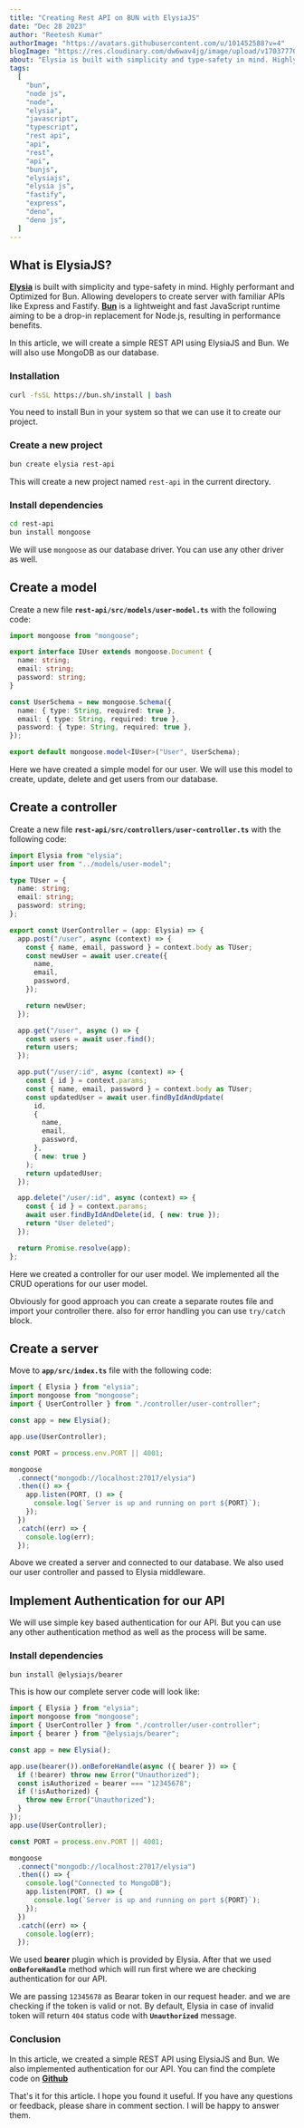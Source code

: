 ```yaml
---
title: "Creating Rest API on BUN with ElysiaJS"
date: "Dec 28 2023"
author: "Reetesh Kumar"
authorImage: "https://avatars.githubusercontent.com/u/101452588?v=4"
blogImage: "https://res.cloudinary.com/dw6wav4jg/image/upload/v1703777093/elysia_zhobpo.png"
about: "Elysia is built with simplicity and type-safety in mind. Highly performant and Optimized for Bun. Being WinterCG compliant, Elysia can run in your browser directly."
tags:
  [
    "bun",
    "node js",
    "node",
    "elysia",
    "javascript",
    "typescript",
    "rest api",
    "api",
    "rest",
    "api",
    "bunjs",
    "elysiajs",
    "elysia js",
    "fastify",
    "express",
    "deno",
    "deno js",
  ]
---
```


## What is ElysiaJS?

**[Elysia](https://elysiajs.com/)** is built with simplicity and type-safety in mind. Highly performant and Optimized for Bun. Allowing developers to create server with familiar APIs like Express and Fastify. **[Bun](https://bun.sh/)** is a lightweight and fast JavaScript runtime aiming to be a drop-in replacement for Node.js, resulting in performance benefits.

In this article, we will create a simple REST API using ElysiaJS and Bun. We will also use MongoDB as our database.

### Installation

```bash
curl -fsSL https://bun.sh/install | bash
```

You need to install Bun in your system so that we can use it to create our project.

### Create a new project

```bash
bun create elysia rest-api
```

This will create a new project named `rest-api` in the current directory.

### Install dependencies

```bash
cd rest-api
bun install mongoose
```

We will use `mongoose` as our database driver. You can use any other driver as well.

## Create a model

Create a new file **`rest-api/src/models/user-model.ts`** with the following code:

```typescript
import mongoose from "mongoose";

export interface IUser extends mongoose.Document {
  name: string;
  email: string;
  password: string;
}

const UserSchema = new mongoose.Schema({
  name: { type: String, required: true },
  email: { type: String, required: true },
  password: { type: String, required: true },
});

export default mongoose.model<IUser>("User", UserSchema);
```

Here we have created a simple model for our user. We will use this model to create, update, delete and get users from our database.

## Create a controller

Create a new file **`rest-api/src/controllers/user-controller.ts`** with the following code:

```typescript
import Elysia from "elysia";
import user from "../models/user-model";

type TUser = {
  name: string;
  email: string;
  password: string;
};

export const UserController = (app: Elysia) => {
  app.post("/user", async (context) => {
    const { name, email, password } = context.body as TUser;
    const newUser = await user.create({
      name,
      email,
      password,
    });

    return newUser;
  });

  app.get("/user", async () => {
    const users = await user.find();
    return users;
  });

  app.put("/user/:id", async (context) => {
    const { id } = context.params;
    const { name, email, password } = context.body as TUser;
    const updatedUser = await user.findByIdAndUpdate(
      id,
      {
        name,
        email,
        password,
      },
      { new: true }
    );
    return updatedUser;
  });

  app.delete("/user/:id", async (context) => {
    const { id } = context.params;
    await user.findByIdAndDelete(id, { new: true });
    return "User deleted";
  });

  return Promise.resolve(app);
};
```

Here we created a controller for our user model. We implemented all the CRUD operations for our user model.

Obviously for good approach you can create a separate routes file and import your controller there. also for error handling you can use `try/catch` block.

## Create a server

Move to **`app/src/index.ts`** file with the following code:

```typescript
import { Elysia } from "elysia";
import mongoose from "mongoose";
import { UserController } from "./controller/user-controller";

const app = new Elysia();

app.use(UserController);

const PORT = process.env.PORT || 4001;

mongoose
  .connect("mongodb://localhost:27017/elysia")
  .then(() => {
    app.listen(PORT, () => {
      console.log(`Server is up and running on port ${PORT}`);
    });
  })
  .catch((err) => {
    console.log(err);
  });
```

Above we created a server and connected to our database. We also used our user controller and passed to Elysia middleware.

## Implement Authentication for our API

We will use simple key based authentication for our API. But you can use any other authentication method as well as the process will be same.

### Install dependencies

```bash
bun install @elysiajs/bearer
```

This is how our complete server code will look like:

```typescript
import { Elysia } from "elysia";
import mongoose from "mongoose";
import { UserController } from "./controller/user-controller";
import { bearer } from "@elysiajs/bearer";

const app = new Elysia();

app.use(bearer()).onBeforeHandle(async ({ bearer }) => {
  if (!bearer) throw new Error("Unauthorized");
  const isAuthorized = bearer === "12345678";
  if (!isAuthorized) {
    throw new Error("Unauthorized");
  }
});
app.use(UserController);

const PORT = process.env.PORT || 4001;

mongoose
  .connect("mongodb://localhost:27017/elysia")
  .then(() => {
    console.log("Connected to MongoDB");
    app.listen(PORT, () => {
      console.log(`Server is up and running on port ${PORT}`);
    });
  })
  .catch((err) => {
    console.log(err);
  });
```

We used **bearer** plugin which is provided by Elysia. After that we used **`onBeforeHandle`** method which will run first where we are checking authentication for our API.

We are passing `12345678` as Bearar token in our request header. and we are checking if the token is valid or not. By default, Elysia in case of invalid token will return `404` status code with **`Unauthorized`** message.

### Conclusion

In this article, we created a simple REST API using ElysiaJS and Bun. We also implemented authentication for our API. You can find the complete code on **[Github](https://github.com/Virous77/elysia-bun)**

That's it for this article. I hope you found it useful. If you have any questions or feedback, please share in comment section. I will be happy to answer them.
